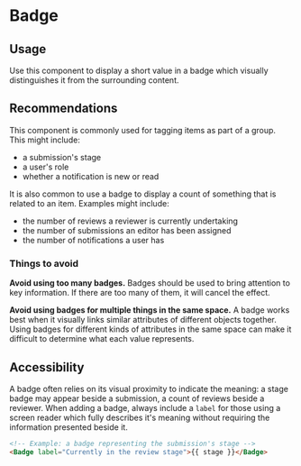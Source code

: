 

<Meta of={BadgeStories} />

# Badge

## Usage

Use this component to display a short value in a badge which visually distinguishes it from the surrounding content.

## Recommendations

This component is commonly used for tagging items as part of a group. This might include:

- a submission's stage
- a user's role
- whether a notification is new or read

It is also common to use a badge to display a count of something that is related to an item. Examples might include:

- the number of reviews a reviewer is currently undertaking
- the number of submissions an editor has been assigned
- the number of notifications a user has

### Things to avoid

**Avoid using too many badges.** Badges should be used to bring attention to key information. If there are too many of them, it will cancel the effect.

**Avoid using badges for multiple things in the same space.** A badge works best when it visually links similar attributes of different objects together. Using badges for different kinds of attributes in the same space can make it difficult to determine what each value represents.

## Accessibility

A badge often relies on its visual proximity to indicate the meaning: a stage badge may appear beside a submission, a count of reviews beside a reviewer. When adding a badge, always include a `label` for those using a screen reader which fully describes it's meaning without requiring the information presented beside it.

```html
<!-- Example: a badge representing the submission's stage -->
<Badge label="Currently in the review stage">{{ stage }}</Badge>
```

<Primary />
<Controls />
<Stories />
